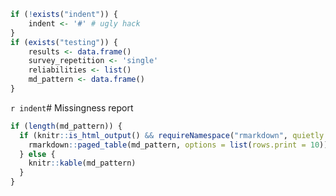 ```r
if (!exists("indent")) {
	indent <- '#' # ugly hack
}
if (exists("testing")) {
	results <- data.frame()
	survey_repetition <- 'single'
	reliabilities <- list()
	md_pattern <- data.frame()
}
```


`r indent`# Missingness report

```r
if (length(md_pattern)) {
  if (knitr::is_html_output() && requireNamespace("rmarkdown", quietly = TRUE)) {
    rmarkdown::paged_table(md_pattern, options = list(rows.print = 10))
  } else {
    knitr::kable(md_pattern)
  }
}
```
